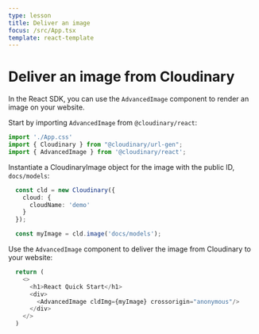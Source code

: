 ```yaml
---
type: lesson
title: Deliver an image
focus: /src/App.tsx
template: react-template
---
```


# Deliver an image from Cloudinary

In the React SDK, you can use the `AdvancedImage` component to render an image on your website.

Start by importing `AdvancedImage` from `@cloudinary/react`:

```ts add={3}
import './App.css'
import { Cloudinary } from "@cloudinary/url-gen";
import { AdvancedImage } from '@cloudinary/react';
```

Instantiate a CloudinaryImage object for the image with the public ID, `docs/models`:

```ts add={7}
  const cld = new Cloudinary({
    cloud: {
      cloudName: 'demo'
    }
  });

  const myImage = cld.image('docs/models'); 
```

Use the `AdvancedImage` component to deliver the image from Cloudinary to your website:

```ts add={5}
  return (
    <>
      <h1>React Quick Start</h1>
      <div>
        <AdvancedImage cldImg={myImage} crossorigin="anonymous"/>
      </div>
    </>
  )

```